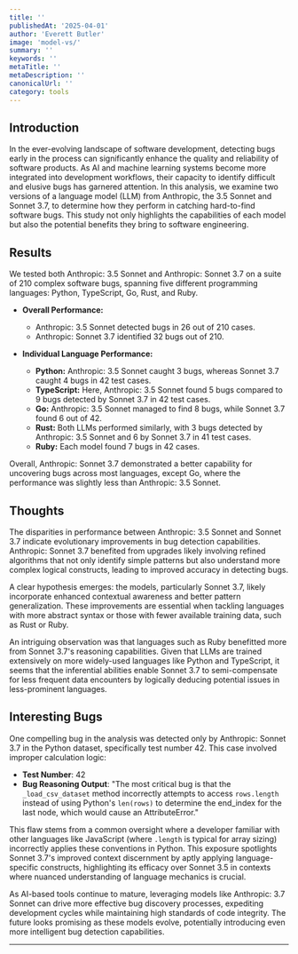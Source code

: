 ```yaml
---
title: ''
publishedAt: '2025-04-01'
author: 'Everett Butler'
image: 'model-vs/'
summary: ''
keywords: ''
metaTitle: ''
metaDescription: ''
canonicalUrl: ''
category: tools
---
```


## Introduction

In the ever-evolving landscape of software development, detecting bugs early in the process can significantly enhance the quality and reliability of software products. As AI and machine learning systems become more integrated into development workflows, their capacity to identify difficult and elusive bugs has garnered attention. In this analysis, we examine two versions of a language model (LLM) from Anthropic, the 3.5 Sonnet and Sonnet 3.7, to determine how they perform in catching hard-to-find software bugs. This study not only highlights the capabilities of each model but also the potential benefits they bring to software engineering.

## Results

We tested both Anthropic: 3.5 Sonnet and Anthropic: Sonnet 3.7 on a suite of 210 complex software bugs, spanning five different programming languages: Python, TypeScript, Go, Rust, and Ruby.

- **Overall Performance:**
  - Anthropic: 3.5 Sonnet detected bugs in 26 out of 210 cases.
  - Anthropic: Sonnet 3.7 identified 32 bugs out of 210.

- **Individual Language Performance:**
  - **Python:** Anthropic: 3.5 Sonnet caught 3 bugs, whereas Sonnet 3.7 caught 4 bugs in 42 test cases.
  - **TypeScript:** Here, Anthropic: 3.5 Sonnet found 5 bugs compared to 9 bugs detected by Sonnet 3.7 in 42 test cases.
  - **Go:** Anthropic: 3.5 Sonnet managed to find 8 bugs, while Sonnet 3.7 found 6 out of 42.
  - **Rust:** Both LLMs performed similarly, with 3 bugs detected by Anthropic: 3.5 Sonnet and 6 by Sonnet 3.7 in 41 test cases.
  - **Ruby:** Each model found 7 bugs in 42 cases.

Overall, Anthropic: Sonnet 3.7 demonstrated a better capability for uncovering bugs across most languages, except Go, where the performance was slightly less than Anthropic: 3.5 Sonnet.

## Thoughts

The disparities in performance between Anthropic: 3.5 Sonnet and Sonnet 3.7 indicate evolutionary improvements in bug detection capabilities. Anthropic: Sonnet 3.7 benefited from upgrades likely involving refined algorithms that not only identify simple patterns but also understand more complex logical constructs, leading to improved accuracy in detecting bugs.

A clear hypothesis emerges: the models, particularly Sonnet 3.7, likely incorporate enhanced contextual awareness and better pattern generalization. These improvements are essential when tackling languages with more abstract syntax or those with fewer available training data, such as Rust or Ruby.

An intriguing observation was that languages such as Ruby benefitted more from Sonnet 3.7's reasoning capabilities. Given that LLMs are trained extensively on more widely-used languages like Python and TypeScript, it seems that the inferential abilities enable Sonnet 3.7 to semi-compensate for less frequent data encounters by logically deducing potential issues in less-prominent languages.

## Interesting Bugs

One compelling bug in the analysis was detected only by Anthropic: Sonnet 3.7 in the Python dataset, specifically test number 42. This case involved improper calculation logic:

- **Test Number**: 42
- **Bug Reasoning Output**: "The most critical bug is that the `_load_csv_dataset` method incorrectly attempts to access `rows.length` instead of using Python's `len(rows)` to determine the end_index for the last node, which would cause an AttributeError."
  
This flaw stems from a common oversight where a developer familiar with other languages like JavaScript (where `.length` is typical for array sizing) incorrectly applies these conventions in Python. This exposure spotlights Sonnet 3.7's improved context discernment by aptly applying language-specific constructs, highlighting its efficacy over Sonnet 3.5 in contexts where nuanced understanding of language mechanics is crucial.

As AI-based tools continue to mature, leveraging models like Anthropic: 3.7 Sonnet can drive more effective bug discovery processes, expediting development cycles while maintaining high standards of code integrity. The future looks promising as these models evolve, potentially introducing even more intelligent bug detection capabilities.

---